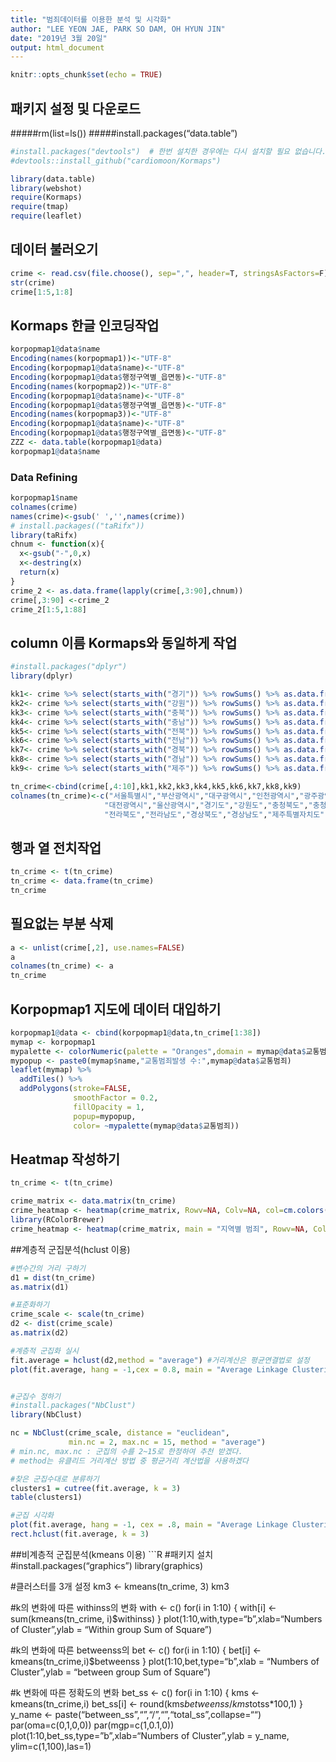 ```yaml
---
title: "범죄데이터를 이용한 분석 및 시각화"
author: "LEE YEON JAE, PARK SO DAM, OH HYUN JIN"
date: "2019년 3월 20일"
output: html_document
---
```


```r
knitr::opts_chunk$set(echo = TRUE)
```


## 패키지 설정 및 다운로드
#####rm(list=ls())
#####install.packages("data.table")

```r
#install.packages("devtools")  # 한번 설치한 경우에는 다시 설치할 필요 없습니다.
#devtools::install_github("cardiomoon/Kormaps")

library(data.table)
library(webshot)
require(Kormaps)
require(tmap)
require(leaflet)
```


## 데이터 불러오기
```r
crime <- read.csv(file.choose(), sep=",", header=T, stringsAsFactors=F)
str(crime)
crime[1:5,1:8]
```

## Kormaps 한글 인코딩작업
```r
korpopmap1@data$name
Encoding(names(korpopmap1))<-"UTF-8"
Encoding(korpopmap1@data$name)<-"UTF-8"
Encoding(korpopmap1@data$행정구역별_읍면동)<-"UTF-8"
Encoding(names(korpopmap2))<-"UTF-8"
Encoding(korpopmap1@data$name)<-"UTF-8"
Encoding(korpopmap1@data$행정구역별_읍면동)<-"UTF-8"
Encoding(names(korpopmap3))<-"UTF-8"
Encoding(korpopmap1@data$name)<-"UTF-8"
Encoding(korpopmap1@data$행정구역별_읍면동)<-"UTF-8"
ZZZ <- data.table(korpopmap1@data)
korpopmap1@data$name

```
###  Data Refining
```r
korpopmap1$name
colnames(crime)
names(crime)<-gsub(' ','',names(crime))
# install.packages(("taRifx"))
library(taRifx)
chnum <- function(x){
  x<-gsub("-",0,x)
  x<-destring(x)
  return(x)
}
crime_2 <- as.data.frame(lapply(crime[,3:90],chnum))
crime[,3:90] <-crime_2
crime_2[1:5,1:88]
```

## column 이름 Kormaps와 동일하게 작업
```r
#install.packages("dplyr")
library(dplyr)

kk1<- crime %>% select(starts_with("경기")) %>% rowSums() %>% as.data.frame()
kk2<- crime %>% select(starts_with("강원")) %>% rowSums() %>% as.data.frame()
kk3<- crime %>% select(starts_with("충북")) %>% rowSums() %>% as.data.frame()
kk4<- crime %>% select(starts_with("충남")) %>% rowSums() %>% as.data.frame()
kk5<- crime %>% select(starts_with("전북")) %>% rowSums() %>% as.data.frame()
kk6<- crime %>% select(starts_with("전남")) %>% rowSums() %>% as.data.frame()
kk7<- crime %>% select(starts_with("경북")) %>% rowSums() %>% as.data.frame()
kk8<- crime %>% select(starts_with("경남")) %>% rowSums() %>% as.data.frame()
kk9<- crime %>% select(starts_with("제주")) %>% rowSums() %>% as.data.frame()

tn_crime<-cbind(crime[,4:10],kk1,kk2,kk3,kk4,kk5,kk6,kk7,kk8,kk9)
colnames(tn_crime)<-c("서울특별시","부산광역시","대구광역시","인천광역시","광주광역시",
                     "대전광역시","울산광역시","경기도","강원도","충청북도","충청남도",
                     "전라북도","전라남도","경상북도","경상남도","제주특별자치도")


```
## 행과 열 전치작업
```r
tn_crime <- t(tn_crime)
tn_crime <- data.frame(tn_crime)
tn_crime
```

## 필요없는 부분 삭제
```r
a <- unlist(crime[,2], use.names=FALSE)
a
colnames(tn_crime) <- a
tn_crime
```

## Korpopmap1 지도에 데이터 대입하기
```r
korpopmap1@data <- cbind(korpopmap1@data,tn_crime[1:38])
mymap <- korpopmap1
mypalette <- colorNumeric(palette = "Oranges",domain = mymap@data$교통범죄)
mypopup <- paste0(mymap$name,"교통범죄발생 수:",mymap@data$교통범죄)
leaflet(mymap) %>%
  addTiles() %>%
  addPolygons(stroke=FALSE,
              smoothFactor = 0.2,
              fillOpacity = 1,
              popup=mypopup,
              color= ~mypalette(mymap@data$교통범죄))
```

## Heatmap 작성하기
```r
tn_crime <- t(tn_crime)

crime_matrix <- data.matrix(tn_crime)
crime_heatmap <- heatmap(crime_matrix, Rowv=NA, Colv=NA, col=cm.colors(256), scale="column", margin=c(3,3))
library(RColorBrewer)
crime_heatmap <- heatmap(crime_matrix, main = "지역별 범죄", Rowv=NA, Colv=NA, col=brewer.pal(9, "Reds"), scale="column", margin=c(3,3))

```

##계층적 군집분석(hclust 이용)
```r
#변수간의 거리 구하기
d1 = dist(tn_crime)
as.matrix(d1)

#표준화하기
crime_scale <- scale(tn_crime)
d2 <- dist(crime_scale)
as.matrix(d2)

#계층적 군집화 실시
fit.average = hclust(d2,method = "average") #거리계산은 평균연결법로 설정
plot(fit.average, hang = -1,cex = 0.8, main = "Average Linkage Clustering")


#군집수 정하기
#install.packages("NbClust")
library(NbClust)

nc = NbClust(crime_scale, distance = "euclidean", 
             min.nc = 2, max.nc = 15, method = "average") 
# min.nc, max.nc : 군집의 수를 2~15로 한정하여 추천 받겠다.
# method는 유클리드 거리계산 방법 중 평균거리 계산법을 사용하겠다

#찾은 군집수대로 분류하기
clusters1 = cutree(fit.average, k = 3)
table(clusters1) 

#군집 시각화
plot(fit.average, hang = -1, cex = .8, main = "Average Linkage Clustering")
rect.hclust(fit.average, k = 3)  

```



##비계층적 군집분석(kmeans 이용)
```R
#패키지 설치
#install.packages("graphics")
library(graphics)



#클러스터를 3개 설정
km3 <- kmeans(tn_crime, 3)
km3

#k의 변화에 따른 withinss의 변화
with <- c()
for(i in 1:10) {
  with[i] <- sum(kmeans(tn_crime, i)$withinss)
}
plot(1:10,with,type="b",xlab="Numbers of Cluster",ylab = "Within group Sum of Square")

#k의 변화에 따른 betweenss의 
bet <- c()
for(i in 1:10) {
  bet[i] <- kmeans(tn_crime,i)$betweenss
}
plot(1:10,bet,type="b",xlab = "Numbers of Cluster",ylab = "between group Sum of Square")

#k 변화에 따른 정확도의 변화
bet_ss <- c()
for(i in 1:10) { 
  kms <- kmeans(tn_crime,i) 
  bet_ss[i] <- round(kms$betweenss/kms$totss*100,1)
}
y_name <- paste("between_ss","\n","/","\n","total_ss",collapse="")
par(oma=c(0,1,0,0))
par(mgp=c(1,0.1,0))
plot(1:10,bet_ss,type="b",xlab="Numbers of Cluster",ylab = y_name, ylim=c(1,100),las=1)
